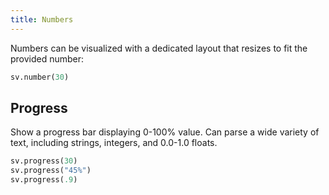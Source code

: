 ```yaml
---
title: Numbers
---
```


Numbers can be visualized with a dedicated layout that resizes to fit the provided number:

```python
sv.number(30)
````

## Progress
Show a progress bar displaying 0-100% value. Can parse a wide variety of text, including strings, integers, and 0.0-1.0 floats.

```python
sv.progress(30)
sv.progress("45%")
sv.progress(.9)
```

